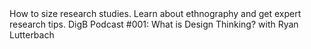 <ProjectCard title="Research Guides" link="https://tspace.web.att.com/video/playlist/dedicated/91184861/0_pk32r9wx/1_c5o1l65g" bg="linear-gradient(to right, #8e6398 0%, #3291b4 100%)">
    How to size research studies.
</ProjectCard>
<ProjectCard title="Research Guides" link="http://designtechnology.web.att.com:5555/intro-to-ethnography/" bg="linear-gradient(to right, #D4145A 0%, #FBB03B 100%)">
    Learn about ethnography and get expert research tips.
</ProjectCard>
<ProjectCard title="Podcast" link="http://designtechnology.web.att.com:5555/sizing-up-user-research-studies/" bg="linear-gradient(to right, #D4145A 0%, #FBB04B 100%)">
    DigB Podcast #001: What is Design Thinking? with Ryan Lutterbach
</ProjectCard>